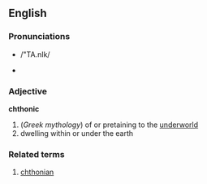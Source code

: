 ==English==
=== Pronunciations ===
*{{SAMPA}} /"TA.nIk/
*{{IPA|/'θɑ.nɪk/}}
=== Adjective ===
{{wikipedia}}
'''chthonic'''
#(''Greek mythology'') of or pretaining to the [[underworld]]
# dwelling within or under the earth

=== Related terms === 
# [[chthonian]]